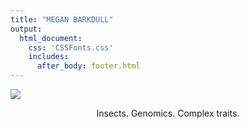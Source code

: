 ```yaml
---
title: "MEGAN BARKDULL"
output: 
  html_document:
    css: 'CSSFonts.css'
    includes:
      after_body: footer.html
---
```

<style type="text/css">

h1.title {
  font-size: 60px;
  color: ;
  text-align: center;
}
</style>

![](ant.jpg)

<center> Insects. Genomics. Complex traits. </center>